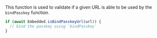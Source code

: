 This function is used to validate if a given URL is able to be used by the `bindPasskey` function.

```javascript
if (await Embedded.isBindPasskeyUrl(url)) {
  // bind the passkey using `bindPasskey`
}
```

